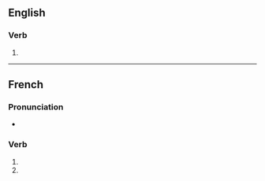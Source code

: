 {{also|aurifiés}}
==English==

===Verb===
{{head|en|verb form}}

# {{en-third-person singular of|aurify}}

----

==French==

===Pronunciation===
* {{homophones|aurifie|aurifient|lang=fr}}

===Verb===
{{fr-verb-form}}

# {{inflection of|aurifier||2|s|pres|ind|lang=fr}}
# {{inflection of|aurifier||2|s|pres|sub|lang=fr}}